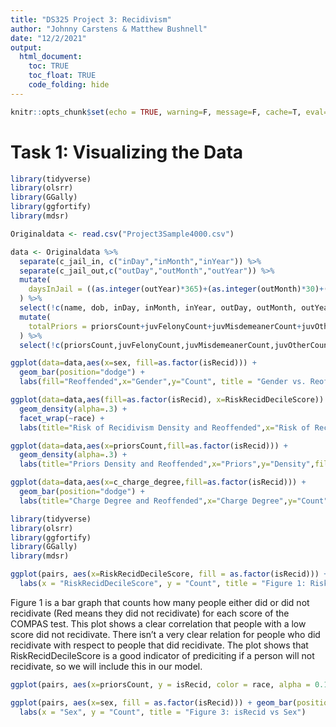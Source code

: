 ```yaml
---
title: "DS325 Project 3: Recidivism"
author: "Johnny Carstens & Matthew Bushnell"
date: "12/2/2021"
output: 
  html_document:
    toc: TRUE
    toc_float: TRUE
    code_folding: hide
---
```


```r
knitr::opts_chunk$set(echo = TRUE, warning=F, message=F, cache=T, eval=T)
```

# Task 1: Visualizing the Data

```r
library(tidyverse)
library(olsrr)
library(GGally)
library(ggfortify)
library(mdsr)

Originaldata <- read.csv("Project3Sample4000.csv")

data <- Originaldata %>%
  separate(c_jail_in, c("inDay","inMonth","inYear")) %>%
  separate(c_jail_out,c("outDay","outMonth","outYear")) %>%
  mutate(
    daysInJail = ((as.integer(outYear)*365)+(as.integer(outMonth)*30)+(as.integer(outDay)))-((as.integer(inYear)*365)+(as.integer(inMonth)*30)+(as.integer(inDay)))
  ) %>%
  select(!c(name, dob, inDay, inMonth, inYear, outDay, outMonth, outYear, RiskRecidScreeningDate, c_charge_desc)) %>%
  mutate(
    totalPriors = priorsCount+juvFelonyCount+juvMisdemeanerCount+juvOtherCount
  ) %>%
  select(!c(priorsCount,juvFelonyCount,juvMisdemeanerCount,juvOtherCount,ageCat,days_b_screening_arrest,c_days_from_compas,c_charge_degree,race))

ggplot(data=data,aes(x=sex, fill=as.factor(isRecid))) + 
  geom_bar(position="dodge") +
  labs(fill="Reoffended",x="Gender",y="Count", title = "Gender vs. Reoffended")

ggplot(data=data,aes(fill=as.factor(isRecid), x=RiskRecidDecileScore)) +
  geom_density(alpha=.3) + 
  facet_wrap(~race) +
  labs(title="Risk of Recidivism Density and Reoffended",x="Risk of Recidivism Score",y="Density",fill="Reoffended")

ggplot(data=data,aes(x=priorsCount,fill=as.factor(isRecid))) +
  geom_density(alpha=.3) +
  labs(title="Priors Density and Reoffended",x="Priors",y="Density",fill="Reoffended")

ggplot(data=data,aes(x=c_charge_degree,fill=as.factor(isRecid))) +
  geom_bar(position="dodge") +
  labs(title="Charge Degree and Reoffended",x="Charge Degree",y="Count",fill="Reoffended")
```


```r
library(tidyverse)
library(olsrr)
library(ggfortify)
library(GGally)
library(mdsr)

ggplot(pairs, aes(x=RiskRecidDecileScore, fill = as.factor(isRecid))) + geom_bar(position = "dodge") + 
  labs(x = "RiskRecidDecileScore", y = "Count", title = "Figure 1: RiskRecidDecileScore vs isRecid")
```
Figure 1 is a bar graph that counts how many people either did or did not recidivate (Red means they did not recidivate) for each score of the COMPAS test. This plot shows a clear correlation that people with a low score did not recidivate. There isn't a very clear relation for people who did recidivate with respect to people that did recidivate. The plot shows that RiskRecidDecileScore is a good indicator of prediciting if a person will not recidivate, so we will include this in our model. 

```r
ggplot(pairs, aes(x=priorsCount, y = isRecid, color = race, alpha = 0.1)) + geom_point() + geom_jitter(aes(height = 0.5)) 
```


```r
ggplot(pairs, aes(x=sex, fill = as.factor(isRecid))) + geom_bar(position = "dodge") + 
  labs(x = "Sex", y = "Count", title = "Figure 3: isRecid vs Sex")
```
